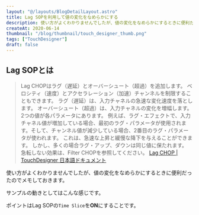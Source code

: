 ```yaml
---
layout: "@/layouts/BlogDetailLayout.astro"
title: Lag SOPを利用して値の変化をなめらかにする
description: 使い方がよくわかりませんでしたが、値の変化をなめらかにするときに便利だったのでメモしておきます。
createAt: 2020-06-14
thumbnail: "/blog/thumbnail/touch_designer_thumb.png"
tags: ["TouchDesigner"]
draft: false
---
```



## Lag SOPとは

> Lag CHOPはラグ（遅延）とオーバーシュート（超過）を追加します。 ベロシティ（速度）とアクセラレーション（加速）チャンネルを制限することもできます。 ラグ（遅延）は、入力チャネルの急速な変化速度を落とします。 オーバーシュート（超過）は、入力チャネルの変化を増幅します。 2つの値が各パラメータにあります。 例えば、ラグ・エフェクトで、入力チャネル値が増加している場合、最初のラグ・パラメータが使用されます。そして、チャンネル値が減少している場合、2番目のラグ・パラメータが使われます。 これは、急速な上昇と緩慢な降下を与えることができます。 しかし、多くの場合ラグ・アップ、ダウンは同じ値に保たれます。 急転しない効果は、Filter CHOPを参照してください。
> [Lag CHOP | TouchDesigner 日本語ドキュメント](http://ted-kanakubo.com/touchdesigner-jp/?p=154)

使い方がよくわかりませんでしたが、値の変化をなめらかにするときに便利だったのでメモしておきます。

サンプルの動きとしてはこんな感じです。

<CommonImg
  src="blog/images/20200614/01.gif"
  alt="Lag SOPを利用して値の変化をなめらかにする"
  client:only="react"
/>

ポイントはLag SOPの`Time Slice`を**ON**にすることです。

<CommonImg
  src="blog/images/20200614/02.png"
  alt="Lag SOPを利用して値の変化をなめらかにする"
  client:only="react"
/>
